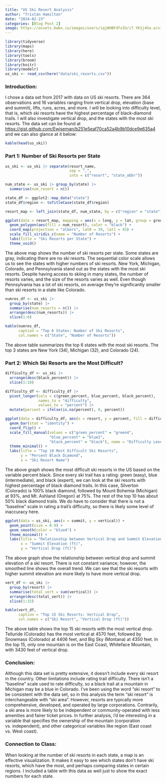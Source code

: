 ```yaml
---
title: "US Ski Resort Analysis"
author: "Tristan Hamilton"
date: "2024-02-23"
categories: [Blog Post 2]
image: https://assets.bwbx.io/images/users/iqjWHBFdfxIU/if.YK1j4ha.o/v1/-1x-1.jpg 
---
```



```r
library(tidyverse)
library(maps)
library(here)
library(tools)
library(broom)
library(knitr)
library(modelr)
us_ski <- read_csv(here("data/ski_resorts.csv"))
```

### Introduction:
I chose a data set from 2017 with data on US ski resorts. There are 364 observations and 16 variables ranging from vertical drop, elevation (base and summit), lifts, runs, acres, and more. I will be looking into difficulty level, that is, which ski resorts have the highest percentage of black-diamond trails. I will also investigate vertical drop, and the states with the most ski resorts. The data set can be found at <https://gist.github.com/Ewiseman/b251e5eaf70ca52a4b9b10dce9e635a4> and we can also glance at it below:
```r
kable(head(us_ski))
```


### Part 1: Number of Ski Resorts per State
```r
us_ski <- us_ski |> separate(resort_name,
                             sep = ",",
                             into = c("resort", "state_abbr"))

num_state <- us_ski |> group_by(state) |>
  summarise(num_resort = n()) 

state_df <- ggplot2::map_data("state")
state_df$region <- toTitleCase(state_df$region)

resort_map <- left_join(state_df, num_state, by = c("region" = "state"))

ggplot(data = resort_map, mapping = aes(x = long, y = lat, group = group)) +
  geom_polygon(aes(fill = num_resort), color = "black") +
  coord_map(projection = "albers", lat0 = 39, lat1 = 45) +
  scale_fill_viridis_c(name = "Number of Resorts") +
  labs(title = "Ski Resorts per State") +
  theme_void() 
```
The above map shows the number of ski resorts per state. Some states are gray, indicating there are no ski resorts. The sequential color scale allows us to see the states with higher numbers of ski resorts. New York, Michigan, Colorado, and Pennsylvania stand out as the states with the most ski resorts. Despite having access to skiing in many states, the number of resorts varies, and the size of the resorts varies as well. Even though Pennsylvania has a lot of ski resorts, on average they're significantly smaller than ski resorts in a state like Colorado.

```r
numres_df <- us_ski |>
  group_by(state) |>
  summarise(num_resorts = n()) |>
  arrange(desc(num_resorts)) |>
  slice(1:6)

kable(numres_df,
      caption = "Top 6 States: Number of Ski Resorts",
      col.names = c("State", "Number of Resorts"))
```
The above table summarizes the top 6 states with the most ski resorts. The top 3 states are New York (34), Michigan (32), and Colorado (24). 

### Part 2: Which Ski Resorts are the Most Difficult?

```r
difficulty_df <- us_ski |>
  arrange(desc(black_percent)) |>
  slice(1:10) 

difficulty_df <- difficulty_df |>
  pivot_longer(cols = c(green_percent, blue_percent, black_percent),
               names_to = "difficulty",
               values_to = "percent") |>
  mutate(percent = ifelse(is.na(percent), 0, percent))

ggplot(data = difficulty_df, aes(x = resort, y = percent, fill = difficulty)) +
  geom_bar(stat = "identity") +
  coord_flip() +
  scale_fill_manual(values = c("green_percent" = "green4",
                    "blue_percent" = "blue2",
                    "black_percent" = "black"), name = "Difficulty Level") +
  theme_minimal() +
  labs(title = "Top 10 Most Difficult Ski Resorts",
       y = "Percent Black Diamond",
       x = "Ski Resort Name")
```
The above graph shows the most difficult ski resorts in the US based on the variable percent black. Since every ski trail has a rating: green (easy), blue (intermediate), and black (expert), we can look at the ski resorts with highest percentage of black diamond trails. In this case, Silverton (Colorado) is 100% black diamond, followed by Mount Bohemia (Michigan) at 93%, and Mt. Ashland (Oregon) at 75%. The rest of the top 10 has about 50% black diamond trails. We do have to consider that there is not a "baseline" scale in rating a trail's difficulty, so there is likely some level of inaccuracy here. 

```r
ggplot(data = us_ski, aes(x = summit, y = vertical)) +
  geom_point(size = 0.9) +
  geom_smooth(color = "blue4") +
  theme_minimal() +
  labs(title = "Relationship between Vertical Drop and Summit Elevation",
       x = "Summit Elevation (ft)",
       y = "Vertical Drop (ft)")
```
The above graph show the relationship between vertical drop and summit elevation of a ski resort. There is not constant variance; however, the smoothed line shows the overall trend. We can see that the ski resorts with higher summit elevation are more likely to have more vertical drop. 

```r
vert_df <- us_ski |>
  group_by(resort) |>
  summarise(total_vert = sum(vertical)) |>
  arrange(desc(total_vert)) |>
  slice(1:15)

kable(vert_df,
      caption = "Top 15 Ski Resorts: Vertical Drop",
      col.names = c("Ski Resort", "Vertical Drop (ft)"))
```
The above table shows the top 15 ski resorts with the most vertical drop. Telluride (Colorado) has the most vertical at 4570 feet, followed by Snowmass (Colorado) at 4406 feet, and Big Sky (Montana) at 4350 feet. In the top 15, only one mountain is on the East Coast, Whiteface Mountain, with 3430 feet of vertical drop. 

### Conclusion: 
Although this data set is pretty extensive, it doesn't include every ski resort in the country. Other limitations include rating trail difficulty. There isn't a "baseline" scale used to rate difficulty, so a black trail at a mountain in Michigan may be a blue in Colorado. I've been using the word "ski resort" to be consistent with the data set, so in this analysis the term "ski resort" is interchangeable with "ski area". However, resorts are typically more comprehensive, developed, and operated by large corporations. Contrarily, a ski area is more likely to be independent or community-operated with less amenities and fairer ticket prices. In further analysis, I'd be interesting in a variable that specifies the ownership of the mountain (corporation vs. independent), and other categorical variables like region (East coast vs. West coast). 

### Connection to Class: 
When looking at the number of ski resorts in each state, a map is an effective visualization. It makes it easy to see which states don't have ski resorts, which have the most, and perhaps comparing states in certain regions. I included a table with this data as well just to show the exact numbers for each state. 
